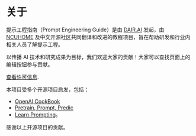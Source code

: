 # 关于

提示工程指南（Prompt Engineering Guide）是由 [DAIR.AI](https://github.com/dair-ai) 发起，由 [NCUHOME](team.ncuos.com) 及中文开源社区共同翻译和改进的教程项目，旨在帮助研发和行业内相关人员了解提示工程。

以传播 AI 技术和研究成果为目标，我们欢迎大家的贡献！大家可以查找页面上的编辑按钮参与贡献。

[查看许可信息](https://github.com/ncuhome/Prompt-Engineering-Guide#license).

本项目受多个开源项目启发，包括：

- [OpenAI CookBook](https://github.com/openai/openai-cookbook)
- [Pretrain, Prompt, Predic](http://pretrain.nlpedia.ai/)
- [Learn Prompting](https://learntipting.org/)。

感谢以上开源项目的贡献。